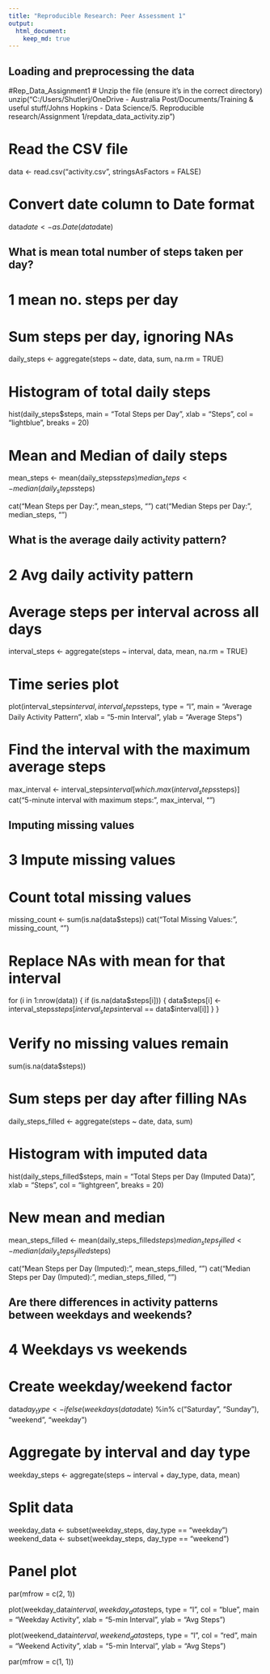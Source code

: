```yaml
---
title: "Reproducible Research: Peer Assessment 1"
output: 
  html_document:
    keep_md: true
---
```



## Loading and preprocessing the data
#Rep_Data_Assignment1
# Unzip the file (ensure it's in the correct directory)
unzip("C:/Users/Shutlerj/OneDrive - Australia Post/Documents/Training & useful stuff/Johns Hopkins - Data Science/5. Reproducible research/Assignment 1/repdata_data_activity.zip")

# Read the CSV file
data <- read.csv("activity.csv", stringsAsFactors = FALSE)

# Convert date column to Date format
data$date <- as.Date(data$date)


## What is mean total number of steps taken per day?
# 1 mean no. steps per day
# Sum steps per day, ignoring NAs
daily_steps <- aggregate(steps ~ date, data, sum, na.rm = TRUE)

# Histogram of total daily steps
hist(daily_steps$steps, main = "Total Steps per Day", xlab = "Steps", col = "lightblue", breaks = 20)

# Mean and Median of daily steps
mean_steps <- mean(daily_steps$steps)
median_steps <- median(daily_steps$steps)

cat("Mean Steps per Day:", mean_steps, "\n")
cat("Median Steps per Day:", median_steps, "\n")


## What is the average daily activity pattern?
# 2 Avg daily activity pattern
# Average steps per interval across all days
interval_steps <- aggregate(steps ~ interval, data, mean, na.rm = TRUE)

# Time series plot
plot(interval_steps$interval, interval_steps$steps, type = "l",
     main = "Average Daily Activity Pattern", xlab = "5-min Interval", ylab = "Average Steps")

# Find the interval with the maximum average steps
max_interval <- interval_steps$interval[which.max(interval_steps$steps)]
cat("5-minute interval with maximum steps:", max_interval, "\n")


## Imputing missing values
# 3 Impute missing values
# Count total missing values
missing_count <- sum(is.na(data$steps))
cat("Total Missing Values:", missing_count, "\n")

# Replace NAs with mean for that interval
for (i in 1:nrow(data)) {
  if (is.na(data$steps[i])) {
    data$steps[i] <- interval_steps$steps[interval_steps$interval == data$interval[i]]
  }
}

# Verify no missing values remain
sum(is.na(data$steps))

# Sum steps per day after filling NAs
daily_steps_filled <- aggregate(steps ~ date, data, sum)

# Histogram with imputed data
hist(daily_steps_filled$steps, main = "Total Steps per Day (Imputed Data)", xlab = "Steps", col = "lightgreen", breaks = 20)

# New mean and median
mean_steps_filled <- mean(daily_steps_filled$steps)
median_steps_filled <- median(daily_steps_filled$steps)

cat("Mean Steps per Day (Imputed):", mean_steps_filled, "\n")
cat("Median Steps per Day (Imputed):", median_steps_filled, "\n")



## Are there differences in activity patterns between weekdays and weekends?
# 4 Weekdays vs weekends
# Create weekday/weekend factor
data$day_type <- ifelse(weekdays(data$date) %in% c("Saturday", "Sunday"), "weekend", "weekday")

# Aggregate by interval and day type
weekday_steps <- aggregate(steps ~ interval + day_type, data, mean)

# Split data
weekday_data <- subset(weekday_steps, day_type == "weekday")
weekend_data <- subset(weekday_steps, day_type == "weekend")

# Panel plot
par(mfrow = c(2, 1))

plot(weekday_data$interval, weekday_data$steps, type = "l", col = "blue",
     main = "Weekday Activity", xlab = "5-min Interval", ylab = "Avg Steps")

plot(weekend_data$interval, weekend_data$steps, type = "l", col = "red",
     main = "Weekend Activity", xlab = "5-min Interval", ylab = "Avg Steps")

par(mfrow = c(1, 1))

